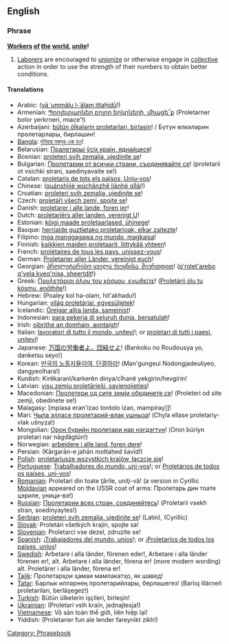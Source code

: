 ==English==

===Phrase===
'''[[worker|Worker]]s [[of]] [[the]] [[world]], [[unite]]!'''

# [[laborer|Laborer]]s are encouraged to [[unionize]] or otherwise engage in [[collective]] action in order to use the strength of their numbers to obtain better conditions.

====Translations====
{{trans-top|workers of the world, unite}}
*Arabic: {{ARchar|![[يا عمال العالم اتحدوا ]]}} ([[yā ʿummālu l-ʿālam ittaḥidū]]!)
*Armenian: [[Պրոլետարներ բոլոր երկրների, միացե՜ք]] (Proletarner bolor yerkrneri, miac̣e'{{Unicode|ḳ}}!)
*Azerbaijani: [[bütün ölkələrin proletarları, birləşin]]! / Бүтүн өлкәләрин пролетарлары, бирләшин! 
*[[Bangla]]: [[দুনিয়ার মজদুর এক হও]]!
*Belarusian: [[Пралетарыі ўсіх краін, яднайцеся]]!
*Bosnian: [[proleteri svih zemalja, ujedinite se]]!
*Bulgarian: [[Пролетарии от всички страни, съединявайте се]]! (proletarii ot vsichki strani, saedinyavaite se!)
*Catalan: [[proletaris de tots els països, Uniu-vos]]!
*Chinese: {{zh-ts|全世界無產者聯合起來|全世界无产者联合起来}} ([[quánshìjiè wúchǎnzhě liánhé qǐlái]]!)
*Croatian: [[proleteri svih zemalja, ujedinite se]]!
*Czech: [[proletáři všech zemí, spojte se]]!
*Danish: [[proletarer i alle lande, foren jer]]!
*Dutch: [[proletariërs aller landen, verenigt U]]!
*Estonian: [[kõigi maade proletaarlased, ühinege]]!
*Basque: [[herrialde guztietako proletarioak, elkar zaitezte]]!
*Filipino: [[mga manggagawa ng mundo, magkaisa]]!
*Finnish: [[kaikkien maiden proletaarit, liittykää yhteen]]!
*French: [[prolétaires de tous les pays, unissez-vous]]!
*German: [[Proletarier aller Länder, vereinigt euch]]!
*Georgian: [[პროლეტარებო ყველა ქვეყნისა, შეერთდით]]! ([[p'rolet'arebo q'vela kveq'nisa, sheertdit]]!)
*Greek: [[Προλετάριοι όλου του κόσμου, ενωθείτε]]! ([[Proletárii ólu tu kósmu, enōthíte]]!)
*Hebrew: {{lang|he|!פועלי כל העולם התאחדו}} (Poaley kol ha-olam, hit'akhadu!)
*Hungarian: [[világ proletárjai, egyesüljetek]]!
*Icelandic: [[Öreigar allra landa, sameinist]]!
*Indonesian: [[para pekerja di seluruh dunia, bersatulah]]!
*Irish: [[oibrithe an domhain, aontaigh]]!
*Italian: [[lavoratori di tutto il mondo, unitevi]]!; or [[proletari di tutti i paesi, unitevi]]!
*Japanese: [[万国の労働者よ、団結せよ]]! (Bankoku no Roudousya yo, danketsu seyo!)
*Korean: [[만국의 노동자들이여, 단결하라]]! (Man'gungeui Nodongjadeuliyeo, dangyeolhara!)
*Kurdish: Kirêkaranî/karkerên dinya/cîhanê yekgirin/hevgirin!
*Latvian: [[visu zemju proletārieši, savienojieties]]!
*Macedonian: [[Пролетери од сите земји обединете се]]! (Proleteri od site zemji, obedinete se!)
*Malagasy: [mpiasa eran'izao tontolo izao, mampiray]]!
*Mari: [[Чыла элласе пролетарий-влак ушныза]]! (Chyla ellase proletariy-vlak ušnyza!)
*Mongolian: [[Орон бүрийн пролетари нар нэгдэгтүн]]! (Oron büriyn proletari nar nägdägtün!) 
*Norwegian: [[arbeidere i alle land, foren dere]]!
*Persian: {{lang|fa| کارگران جهان متحد شوید }} (Kārgarān-e jahān mottaḥed šavīd!)
*[[Polish]]: [[proletariusze wszystkich krajów, łączcie się]]!
*[[Portuguese]]: [[Trabalhadores do mundo, uni-vos]]!; or [[Proletários de todos os paí­ses, uni-vos]]!
*[[Romanian]]: Proletari din toate ţările, uniţi-vă! (a version in Cyrillic [[Moldavian|Moldavian]] appeared on the USSR coat of arms: Пролетарь дин тоате цэриле, уници-вэ!)
*[[Russian]]: [[Пролетарии всех стран, соединяйтесь]]! (Proletarii vsekh stran, soedinyaytes!)
*[[Serbian]]: [[proleteri svih zemalja, ujedinite se]]! (Latin), {{lang|sr|Пролетери свих земаља, уједините се!}} (Cyrillic)
*[[Slovak]]: Proletári všetkých krajín, spojte sa!
*[[Slovenian]]: Proletarci vse dezel, zdruzite se!
*[[Spanish]]: ¡[[Trabajadores del mundo, uníos]]!; or ¡[[Proletarios de todos los países, uní­os]]!
*[[Swedish]]: Arbetare i alla länder, förenen eder!, Arbetare i alla länder förenen er!, alt. Arbetare i alla länder, förena er! (more modern wording) alt. Proletärer i alla länder, förena er!
*[[Tajik]]: Пролетарҳои ҳамаи мамлакатҳо, як шавед!
*[[Tatar]]: Барлык илләрнең пролетарийлары, берләшегез! (Barlıq illärneñ proletariları, berläşegez!)
*[[Turkish]]: Bütün ülkelerin işçileri, birleşin!
*[[Ukrainian]]: {{lang|uk|Пролетарі всіх країн, єднайтеся!}} (Proletari vsih kraïn, jednajtesja!)
*[[Vietnamese]]: Vô sản toàn thế giới, liên hiệp lại!
*Yiddish: {{lang|yi|!פראָלעטאריער פון אלע לענדער, פאראייניקט זיך}} (Proletarier fun ale lender fareynikt zikh!)
{{trans-bottom}}

[[Category: Phrasebook]]
